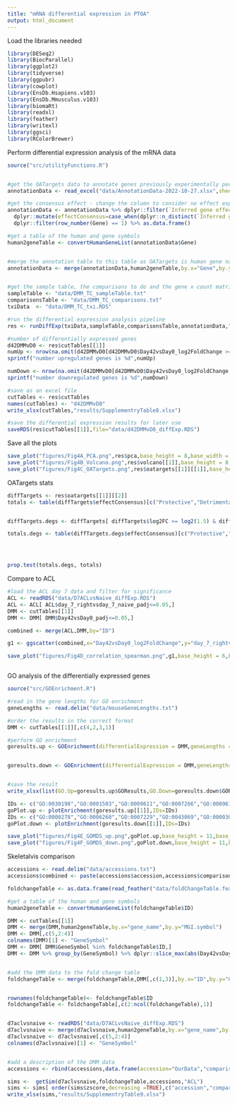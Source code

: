 ```yaml
---
title: "mRNA differential expression in PTOA"
output: html_document
---
```


Load the libraries needed
```r
library(DESeq2)
library(BiocParallel)
library(ggplot2)
library(tidyverse)
library(ggpubr)
library(cowplot)
library(EnsDb.Hsapiens.v103)
library(EnsDb.Mmusculus.v103)
library(biomaRt)
library(readxl)
library(feather)
library(writexl)
library(ggsci)
library(RColorBrewer)
```

Perform differential expression analysis of the mRNA data
```r
source("src/utilityFunctions.R")


#get the OATargets data to annotate genes previously experimentally perturbed in PTOA
annotationData <- read_excel("data/AnnotationData-2022-10-27.xlsx",sheet = 2)

#get the consensus effect - change the column to consider no effect experiments to be superseded by experiments where they show an effect
annotationData <- annotationData %>% dplyr::filter(`Inferred gene effect`!= "No effect") %>% dplyr::group_by(Gene) %>%
  dplyr::mutate(effectConsensus=case_when(dplyr::n_distinct(`Inferred gene effect`)>1 ~ "Ambiguous",TRUE ~ `Inferred gene effect`)) %>%
  dplyr::filter(row_number(Gene) == 1) %>% as.data.frame()

#get a table of the human and gene symbols
human2geneTable <- convertHumanGeneList(annotationData$Gene)


#merge the annotation table to this table as OATargets is human gene name based
annotationData <- merge(annotationData,human2geneTable,by.x="Gene",by.y="HGNC.symbol")


#get the sample table, the comparisons to do and the gene x count matrix from the SkeletalVis pipeline
sampleTable <- "data/DMM_TC_sampleTable.txt"
comparisonsTable <- "data/DMM_TC_comparisons.txt"
txiData  <- "data/DMM_TC_txi.RDS"

#run the differential expression analysis pipeline
res <- runDiffExp(txiData,sampleTable,comparisonsTable,annotationData,"Condition","Condition","DMM_TC_mRNADiff.txt","Mouse",nDown=12,nUp=12)

#number of differentially expressed genes
d42DMMvD0 <- res$cutTables[[1]]
numUp <- nrow(na.omit(d42DMMvD0[d42DMMvD0$Day42vsDay0_log2FoldChange >= log2(1.5) & d42DMMvD0$Day42vsDay0_padj <=0.05,]))
sprintf("number upregulated genes is %d",numUp)

numDown <- nrow(na.omit(d42DMMvD0[d42DMMvD0$Day42vsDay0_log2FoldChange <= log2(1/1.5) & d42DMMvD0$Day42vsDay0_padj <=0.05,]))
sprintf("number downregulated genes is %d",numDown)

#save as an excel file
cutTables <- res$cutTables
names(cutTables) <- "d42DMMvD0"
write_xlsx(cutTables,"results/SupplementryTable8.xlsx")

#save the differential expression results for later use
saveRDS(res$cutTables[[1]],file="data/d42DMMvD0_diffExp.RDS")


```

Save all the plots
```r

save_plot("figures/Fig4A_PCA.png",res$pca,base_height = 8,base_width = 8,bg="white")
save_plot("figures/Fig4B_Volcano.png",res$volcano[[1]],base_height = 8,base_width = 8,bg="white")
save_plot("figures/Fig4C_OATargets.png",res$oatargets[[1]][[1]],base_height = 6,base_width = 6,bg="white")

```

OATargets stats
```r
diffTargets <- res$oatargets[[1]][[2]]
totals <- table(diffTargets$effectConsensus)[c("Protective","Detrimental")]


diffTargets.degs <- diffTargets[ diffTargets$log2FC >= log2(1.5) & diffTargets$Day42vsDay0_padj <= 0.05,]

totals.degs <- table(diffTargets.degs$effectConsensus)[c("Protective","Detrimental")]




prop.test(totals.degs, totals)
```

Compare to ACL
```r
#load the ACL day 7 data and filter for significance
ACL <- readRDS("data/D7ACLvsNaive_diffExp.RDS")
ACL <- ACL[ ACL$day_7_rightvsday_7_naive_padj<=0.05,]
DMM <- cutTables[[1]]
DMM <- DMM[ DMM$Day42vsDay0_padj<=0.05,]

combined <- merge(ACL,DMM,by="ID")

g1 <- ggscatter(combined,x="Day42vsDay0_log2FoldChange",y="day_7_rightvsday_7_naive_log2FoldChange", cor.coef = TRUE, cor.coeff.args = list(method = "spearman", label.sep = "\n")) +cowplot::theme_cowplot(font_size = 24)  +xlab("DMM Day42 vs Day0")+ylab("ACL Rupture Day7 vs Naive")

save_plot("figures/Fig4D_correlation_spearman.png",g1,base_height = 6,base_width = 6,bg="white")



```

GO analysis of the differentially expressed genes

```r
source("src/GOEnrichment.R")

#read in the gene lengths for GO enrichment
geneLengths <- read.delim("data/mouseGeneLengths.txt")

#order the results in the correct format
DMM <- cutTables[[1]][,c(4,2,3,1)]

#perform GO enrichment
goresults.up <- GOEnrichment(differentialExpression = DMM,geneLengths = geneLengths,species="Mouse",foldChangeOnly = FALSE,foldchange = 1.5 ,padj = 0.05 ,direction = "up")


goresults.down <- GOEnrichment(differentialExpression = DMM,geneLengths = geneLengths,species="Mouse",foldChangeOnly = FALSE,foldchange = 1.5 ,padj = 0.05 ,direction = "down")


#save the result
write_xlsx(list(GO.Up=goresults.up$GOResults,GO.Down=goresults.down$GOResults),"results/SupplementryTable_GODMM.xlsx")

IDs <- c("GO:0030198","GO:0001503","GO:0009611","GO:0007266","GO:0009612","GO:0045597","GO:0016055")
goPlot.up <- plotEnrichment(goresults.up[[1]],IDs=IDs)
IDs <- c("GO:0000278","GO:0006260","GO:0007229","GO:0043069","GO:0000302","GO:0001816")
goPlot.down <- plotEnrichment(goresults.down[[1]],IDs=IDs)

save_plot("figures/Fig4E_GOMDS_up.png",goPlot.up,base_height = 11,base_width = 12,bg="white")
save_plot("figures/Fig4F_GOMDS_down.png",goPlot.down,base_height = 11,base_width = 12,bg="white")

```


Skeletalvis comparison

```r
accessions <- read.delim("data/accessions.txt")
accessions$combined <- paste(accessions$accession,accessions$comparison,sep="_")

foldchangeTable <- as.data.frame(read_feather("data/foldChangeTable.feather"))

#get a table of the human and gene symbols
human2geneTable <- convertHumanGeneList(foldchangeTable$ID)

DMM <- cutTables[[1]]
DMM <- merge(DMM,human2geneTable,by.x="gene_name",by.y="MGI.symbol")
DMM <- DMM[,c(5,2:4)]
colnames(DMM)[1] <- "GeneSymbol"
DMM <- DMM[ DMM$GeneSymbol %in% foldchangeTable$ID,]
DMM <- DMM %>% group_by(GeneSymbol) %>% dplyr::slice_max(abs(Day42vsDay0_log2FoldChange))


#add the DMM data to the fold change table
foldchangeTable <- merge(foldchangeTable,DMM[,c(1,3)],by.x="ID",by.y="GeneSymbol",all.x=TRUE)


rownames(foldchangeTable)<- foldchangeTable$ID
foldchangeTable <- foldchangeTable[,c(2:ncol(foldchangeTable),1)]


d7aclvsnaive <- readRDS("data/D7ACLvsNaive_diffExp.RDS")
d7aclvsnaive <- merge(d7aclvsnaive,human2geneTable,by.x="gene_name",by.y="MGI.symbol")
d7aclvsnaive <- d7aclvsnaive[,c(5,2:4)]
colnames(d7aclvsnaive)[1] <- "GeneSymbol"


#add a description of the DMM data
accessions <- rbind(accessions,data.frame(accession="OurData","comparison"=1,comparisonsText="Ours","combined"="Day42vsDay0_log2FoldChange"))

sims <-  getSim(d7aclvsnaive,foldchangeTable,accessions,"ACL")
sims <- sims[ order(sims$zscore,decreasing =TRUE),c("accession","comparisonsText","zscore")]
write_xlsx(sims,"results/SupplementryTable9.xlsx")
```

